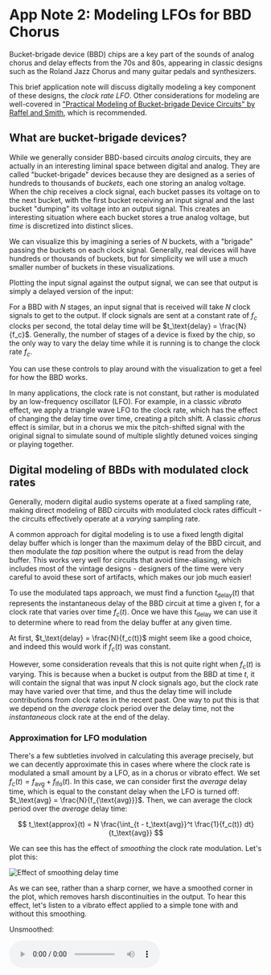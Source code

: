 
# App Note 2: Modeling LFOs for BBD Chorus

Bucket-brigade device (BBD) chips are a key part of the sounds of analog chorus and delay effects from the 70s and 80s, appearing in classic designs such as the Roland Jazz Chorus and many guitar pedals and synthesizers.

This brief application note will discuss digitally modeling a key component of these designs, the _clock rate LFO_. Other considerations for modeling are well-covered in ["Practical Modeling of Bucket-brigade Device Circuits" by Raffel and Smith](https://www.dafx.de/paper-archive/2010/DAFx10/RaffelSmith_DAFx10_P42.pdf), which is recommended.

## What are bucket-brigade devices?

While we generally consider BBD-based circuits _analog_ circuits, they are actually in an interesting liminal space between digital and analog. They are called "bucket-brigade" devices because they are designed as a series of hundreds to thousands of _buckets_, each one storing an analog voltage. When the chip receives a clock signal, each bucket passes its voltage on to the next bucket, with the first bucket receiving an input signal and the last bucket "dumping" its voltage into an output signal. This creates an interesting situation where each bucket stores a true analog voltage, but _time_ is discretized into distinct slices.

We can visualize this by imagining a series of $N$ buckets, with a "brigade" passing the buckets on each clock signal. Generally, real devices will have hundreds or thousands of buckets, but for simplicity we will use a much smaller number of buckets in these visualizations.

<ControlsStore>
<StickBrigade>
  Plotting the input signal against the output signal, we can see that output is
  simply a delayed version of the input:
</StickBrigade>

For a BBD with $N$ stages, an input signal that is received will take $N$ clock signals to get to the output. If clock signals are sent at a constant rate of $f_c$ clocks per second, the total delay time will be $t_\text{delay} = \frac{N}{f_c}$. Generally, the number of stages of a device is fixed by the chip, so the only way to vary the delay time while it is running is to change the clock rate $f_c$.

You can use these controls to play around with the visualization to get a feel for how the BBD works.

<NumBucketControl />
<ClockRateControl />

</ControlsStore>

In many applications, the clock rate is not constant, but rather is modulated by an low-frequency oscillator (LFO). For example, in a classic _vibrato_ effect, we apply a triangle wave LFO to the clock rate, which has the effect of changing the delay time over time, creating a pitch shift. A classic _chorus_ effect is similar, but in a chorus we mix the pitch-shifted signal with the original signal to simulate sound of multiple slightly detuned voices singing or playing together.

## Digital modeling of BBDs with modulated clock rates

Generally, modern digital audio systems operate at a fixed sampling rate, making direct modeling of BBD circuits with modulated clock rates difficult - the circuits effectively operate at a _varying_ sampling rate.

A common approach for digital modeling is to use a fixed length digital delay buffer which is longer than the maximum delay of the BBD circuit, and then modulate the _tap_ position where the output is read from the delay buffer. This works very well for circuits that avoid time-aliasing, which includes most of the vintage designs - designers of the time were very careful to avoid these sort of artifacts, which makes our job much easier!

To use the modulated taps approach, we must find a function $t_\text{delay}(t)$ that represents the instantaneous delay of the BBD circuit at time a given $t$, for a clock rate that varies over time $f_c(t)$. Once we have this $t_\text{delay}$ we can use it to determine where to read from the delay buffer at any given time.

At first, $t_\text{delay} = \frac{N}{f_c(t)}$ might seem like a good choice, and indeed this would work if $f_c(t)$ was constant.

However, some consideration reveals that this is not quite right when $f_c(t)$ is varying. This is because when a bucket is output from the BBD at time $t$, it will contain the signal that was input $N$ clock signals ago, but the clock rate may have varied over that time, and thus the delay time will include contributions from clock rates in the recent past. One way to put this is that we depend on the _average_ clock period over the delay time, not the _instantaneous_ clock rate at the end of the delay.

### Approximation for LFO modulation

There's a few subtleties involved in calculating this average precisely, but we can decently approximate this in cases where where the clock rate is modulated a small amount by a LFO, as in a chorus or vibrato effect. We set $f_c(t) = f_{\text{avg}} + f_{\text{lfo}}(t)$. In this case, we can consider first the _average_ delay time, which is equal to the constant delay when the LFO is turned off: $t_\text{avg} = \frac{N}{f_{\text{avg}}}$. Then, we can average the clock period over the _average_ delay time:

$$
t_\text{approx}(t) = N \frac{\int_{t - t_\text{avg}}^t \frac{1}{f_c(t)} dt}{t_\text{avg}}
$$

We can see this has the effect of _smoothing_ the clock rate modulation. Let's plot this:

<Image src={smoothing_img} alt="Effect of smoothing delay time" />

As we can see, rather than a sharp corner, we have a smoothed corner in the plot, which removes harsh discontinuities in the output. To hear this effect, let's listen to a vibrato effect applied to a simple tone with and without this smoothing.

Unsmoothed:

<audio src="/conformal/app-notes/2/unsmoothed.wav" controls />

Smoothed:

<audio src="/conformal/app-notes/2/smoothed.wav" controls />

While the effect is certainly subtle, the reduction of harsh instantaneous pitch shifts contributes to the smooth quality of BBD-based choruses.

### Further approximations for digital implementation

We saw in the previous section that BBD circuits have the effect of smoothing out sharp corners in LFO wave with something like a moving average filter. However, the fact that the corners are smoothed matters much more than the exact kernel of the smoothing. For digital implementations, we can use a cheap recursive smoother to approximate this effect. In the following difference equation `y` represents the smoothed delay time, and `x` will represent the instantaneous delay time and $\alpha$ is a constant between 0 and 1 that controls the amount of smoothing:

$$
y[n] = \alpha x[n] + (1 - \alpha) y[n-1]
$$

We can get a pretty good fit by setting $\alpha = 1 - e^{-\frac{2}{t_{\text{avg}}}}$, where $t_{\text{avg}}$ is the average delay time expressed in samples:

<Image src={smoothing2_img} alt="recursive smoothing time" />

## Conclusion and example

This app note has shown that to accurately model modulated BBD circuits with a digital delay buffer, you must make sure to smooth any LFO modulation so that you do not introduce pitch discontinuities. This was discovered when implementing [Chorus-R](https://www.russellmcc.com/bilinear-audio/docs/rchorus/) an open-source emulation a classic BBD chorus effect written in the Conformal framework. The [source code for this effect](https://github.com/russellmcc/bilinear-audio/tree/main/rust/rchorus) demonstrates the techniques described in this app note.

## Appendix 1: Source code for plots

```julia
Pkg
Pkg.activate(".")
Pkg.add("Plots")
Pkg.add("RollingFunctions")
using Plots
using Printf
using RollingFunctions
theme(:dracula)

chart_sample_rate = 10000
r = range(-1, 2, length=(chart_sample_rate * 3))
N = 1024
min_clock_rate = 1 / 0.00166 * N
max_clock_rate = 1 / 0.00535 * N
avg_clock_rate = (min_clock_rate + max_clock_rate) / 2
avg_time = N / avg_clock_rate
avg_time_samples = round(Int, avg_time * chart_sample_rate)
lfo_rate = 6.0
lfo = 2 .* (r * lfo_rate .- floor.(r * lfo_rate)) .- 1
lfo[lfo .< 0] .= -lfo[lfo .< 0]
clock_rate = min_clock_rate .+ lfo .* (max_clock_rate - min_clock_rate)

inst_time = N ./ clock_rate
smoothed_time = N .* runmean(1.0 ./ clock_rate, avg_time_samples)

p = plot(xlimits=(-.01,.01), xlabel="Time (s)", ylabel="Delay time (s)")
plot!(p, r, inst_time, label="Instantaneous delay time")
plot!(p, r, smoothed_time, label="Smoothed delay time")

savefig(p, "smoothing.png")
```

```julia
alpha = 1. - exp(-2. / (avg_time_samples))
print(alpha)
smoothed_time_2 = copy(inst_time)
for i in 2:length(smoothed_time_2)
    smoothed_time_2[i] = (1 - alpha) * smoothed_time_2[i-1] + (alpha) * smoothed_time_2[i]
end

p = plot(xlimits=(-.01,.01), xlabel="Time (s)", ylabel="Delay time (s)")
plot!(p, r, inst_time, label="Instantaneous delay time")
plot!(p, r, smoothed_time_2, label="Smoothed delay time (recursive)")
plot!(p, r, smoothed_time, label="Smoothed delay time (moving average)")
savefig(p, "smoothing2.png")
```

## Appendix 2: Formal solution

In this section we'll find the formal solution for $t_\text{delay}(t)$, which in practice isn't very helpful since it is so hard to calculate in the general case.

First, we define a function $C(t) = \int_0^t f_c(t) dt$ which gives the total _fractional_ number of clocks that occurred between times $0$ and $t$.

This function is clearly monotonic (since $f_c(t)$ is positive) and continuous, so we can invert it to find a function $t_\text{clock}(c) = C^{-1}$ that gives the time at which $c$ fractional clocks have occurred.

Finally, we can define $t_\text{delay}(t)$:

$$
t_\text{delay}(t) = t - t_\text{clock}(C(t) - N)
$$

To check that this works the constant case, we can set $f_c(t) = f_k$ with $f_k$ constant. This yields $C(t) = t f_k$, so $t_\text{clock}(c) = \frac{c}{f_k}$. Thus $t_\text{delay}(t) = t - \frac{t f_k - N}{f_k} = t - t + \frac{N}{f_k} = \frac{N}{f_k}$ as expected.
